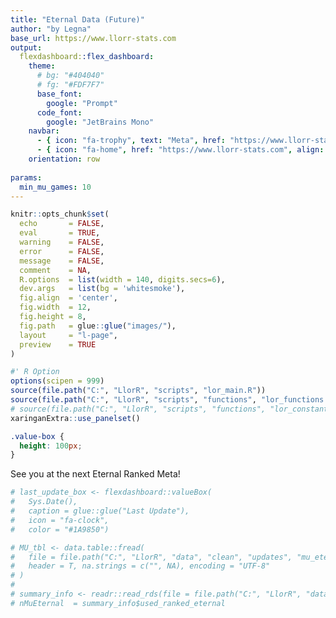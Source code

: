 ```yaml
---
title: "Eternal Data (Future)"
author: "by Legna"
base_url: https://www.llorr-stats.com
output:
  flexdashboard::flex_dashboard:
    theme:
      # bg: "#404040"
      # fg: "#FDF7F7"
      base_font:
        google: "Prompt"
      code_font:
        google: "JetBrains Mono"
    navbar:
      - { icon: "fa-trophy", text: "Meta", href: "https://www.llorr-stats.com/static/meta.html", align: right }
      - { icon: "fa-home", href: "https://www.llorr-stats.com", align: right }
    orientation: row
    
params:
  min_mu_games: 10
---
```


```r
knitr::opts_chunk$set(
  echo       = FALSE, 
  eval       = TRUE, 
  warning    = FALSE, 
  error      = FALSE, 
  message    = FALSE, 
  comment    = NA, 
  R.options  = list(width = 140, digits.secs=6), 
  dev.args   = list(bg = 'whitesmoke'), 
  fig.align  = 'center', 
  fig.width  = 12, 
  fig.height = 8, 
  fig.path   = glue::glue("images/"), 
  layout     = "l-page", 
  preview    = TRUE
)

#' R Option
options(scipen = 999)
source(file.path("C:", "LlorR", "scripts", "lor_main.R"))
source(file.path("C:", "LlorR", "scripts", "functions", "lor_functions.R"))
# source(file.path("C:", "LlorR", "scripts", "functions", "lor_constants.R"))
xaringanExtra::use_panelset()
```

```css
.value-box {
  height: 100px;
}
```

See you at the next Eternal Ranked Meta!

```r
# last_update_box <- flexdashboard::valueBox(
#   Sys.Date(), 
#   caption = glue::glue("Last Update"), 
#   icon = "fa-clock", 
#   color = "#1A9850")
```

```r
# MU_tbl <- data.table::fread(
#   file = file.path("C:", "LlorR", "data", "clean", "updates", "mu_eternal_minimal.csv"), 
#   header = T, na.strings = c("", NA), encoding = "UTF-8"
# )
# 
# summary_info <- readr::read_rds(file = file.path("C:", "LlorR", "data", "clean", "updates", "summary_info_eternal.rds") )
# nMuEternal  = summary_info$used_ranked_eternal
```

<!-- Eternal {data-icon="fa-table"} -->
<!-- ================================ -->

<!-- Inputs {.sidebar} -->
<!-- ----------------------------------------------------------------------- -->

<!-- ### Filters -->

<!-- ```{r filters-Eternal} -->
<!-- crosstalk_data <- crosstalk::SharedData$new(MU_tbl) -->

<!-- crosstalk::filter_select("playerDeck", "Player's Deck",     crosstalk_data, ~archetype_1) -->
<!-- crosstalk::filter_select("opponentDeck", "Opponent's Deck", crosstalk_data, ~archetype_2) -->

<!-- crosstalk::filter_slider("muWin",   "#Win",                 crosstalk_data, ~mu_win, step = 50 , min = 0) -->
<!-- crosstalk::filter_slider("muGames", "#Games",               crosstalk_data, ~mu_n,   step = 100, min = 0) -->

<!-- crosstalk::filter_slider("muWR", "WinRate",                 crosstalk_data, ~mu_wr, step=0.01, min = 0, max = 1) -->
<!-- crosstalk::filter_slider("playrate", "Player PlayRate",     crosstalk_data, ~playrate_1, step=0.01, min = 0, max = round(max(MU_tbl$playrate_1),   4) ) -->
<!-- crosstalk::filter_slider("opponentPR", "Opponent PlayRate", crosstalk_data, ~playrate_2, step=0.01, min = 0, max = round(max(MU_tbl$playrate_2), 4) ) -->

<!-- crosstalk::filter_select("direction", "MU-Direction",       crosstalk_data, ~direction) -->
<!-- crosstalk::filter_checkbox("mirror", "Mirror",              crosstalk_data, ~mirror, inline = TRUE) -->
<!-- ``` -->

<!-- Row {data-heigth="100"} -->
<!-- ----------------------------------------------------------------------- -->

<!-- ### Box MU -->

<!-- ```{r} -->
<!-- flexdashboard::valueBox(glue::glue("{summary_info$total_ranked_eternal} Eternal Ranked Games"), -->
<!--                         caption = glue::glue("min {params$min_mu_games} games - {summary_info$used_ranked_eternal} games used"), -->
<!--                         icon = "fa-table", -->
<!--                         color = "#FA7404") -> Eternal_valuebox -->

<!-- Eternal_valuebox -->
<!-- ``` -->

<!-- ### Box Eternal -->

<!-- ```{r value-player-Eternal} -->
<!-- flexdashboard::valueBox(value = summary_info$n_eternal, -->
<!--                         caption = glue::glue("(Standard) Master Players"), -->
<!--                         icon = "fa-medal", -->
<!--                         color = "#65c0a9") -> box_eternal -->

<!-- box_eternal -->
<!-- ``` -->

<!-- ### Last Update -->

<!-- ```{r} -->
<!-- last_update_box -->
<!-- ``` -->

<!-- ### Download Data -->

<!-- ```{r} -->
<!-- downloadthis::download_link( -->
<!--   link = "https://raw.githubusercontent.com/MaouLegna/llorr-website/main/static/data/mu_eternal.csv", -->
<!--   button_label = "MU as csv", -->
<!--   # output_name = "mutable", -->
<!--   button_type = "danger", -->
<!--   has_icon = TRUE, -->
<!--   icon = "fa fa-save" -->
<!--   # self_contained = FALSE -->
<!-- ) -->
<!-- ``` -->

<!-- Row {data-heigth="900"} -->
<!-- ----------------------------------------------------------------------- -->

<!-- ### MU table -->

<!-- ```{r print-react-Eternal} -->
<!-- reactable_mu(crosstalk_data) -->
<!-- ``` -->

<!-- Plot {data-icon="fa-file-image"} -->
<!-- ================================ -->

<!-- Row {data-heigth="100"} -->
<!-- ----------------------------------------------------------------------- -->

<!-- ### Box1 MU -->

<!-- ```{r} -->
<!-- box_eternal -->
<!-- ``` -->

<!-- ### Last Update -->

<!-- ```{r} -->
<!-- last_update_box -->
<!-- ``` -->

<!-- Row {data-heigth="900" .tabset} -->
<!-- ----------------------------------------------------------------------- -->

<!-- ### MU Grid - Eternal -->

<!-- ```{r print-grid} -->
<!-- gtMU_grid <- readr::read_rds(file = file.path("C:", "LlorR", "data", "clean", "updates", "grid_eternal.rds")) -->

<!-- gtMU_grid |> -->
<!--   gt::tab_options( -->
<!--     data_row.padding = gt::px(8), -->
<!--     table.font.size  = gt::px(13), -->
<!--     column_labels.font.size = gt::px(10) -->
<!--   ) |> -->
<!--   gt::cols_width( -->
<!--     -1 ~ gt::px(90), -->
<!--     1  ~ gt::px(120), -->
<!--   ) -->
<!-- ``` -->

<!-- ### Meta Evolution -->

<!-- ```{r print-diamond-grid} -->
<!-- hourly_eternal_line <- readr::read_rds( file = file.path("C:", "LlorR", "data", "clean", "updates", "hourly_eternal_line.rds") ) -->

<!-- hourly_eternal_line -->
<!-- ``` -->

<!-- Stats (last 7days) {data-icon="fa-table" data-orientation=rows} -->
<!-- ================================ -->

<!-- Row {data-heigth="100"} -->
<!-- ----------------------------------------------------------------------- -->

<!-- ### Number of Games -->

<!-- ```{r} -->
<!-- meta_7days <- readr::read_rds(file = file.path("C:", "LlorR", "data", "clean", "updates", "meta_week_eternal.rds") ) -->
<!-- ``` -->


<!-- ```{r} -->
<!-- flexdashboard::valueBox(glue::glue("{meta_7days$n} Games"),  -->
<!--                         caption = glue::glue("Number of Ranked Games"),  -->
<!--                         icon = "fa-table",  -->
<!--                         color = "#a88b32") -->
<!-- ``` -->

<!-- ### Number of Meta Decks -->

<!-- ```{r} -->
<!-- flexdashboard::valueBox(glue::glue("{length(meta_7days$fct_meta)} Meta Decks"),  -->
<!--                         caption = glue::glue("Decks with PlayRate with at least 1%"),  -->
<!--                         icon = "fa-trophy",  -->
<!--                         color = "#65c0a9") -->
<!-- ``` -->

<!-- ### Number of Underdog Decks -->

<!-- ```{r} -->
<!-- flexdashboard::valueBox(glue::glue("{length(meta_7days$fct_underdog)} Underdog Decks"),  -->
<!--                         caption = glue::glue("Decks with positive WR and PR in 0.1% to 1%"),  -->
<!--                         icon = "fa-dog",  -->
<!--                         color = "#ff7f24") -->
<!-- ``` -->

<!-- ### Last-Update -->

<!-- ```{r} -->
<!-- last_update_box -->
<!-- ``` -->

<!-- Row {data-heigth="900"} -->
<!-- ----------------------------------------------------------------------- -->

<!-- ### Decks Performances -->

<!-- ```{r} -->
<!-- meta_7days$meta_table -->
<!-- ``` -->
